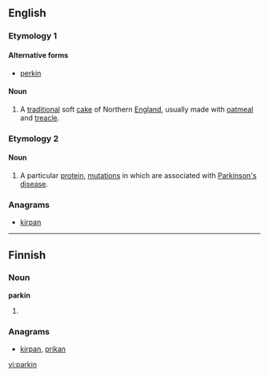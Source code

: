 ==English==

===Etymology 1===

====Alternative forms====
* [[perkin]]

====Noun====
{{en-noun|-}}

# A [[traditional]] soft [[cake]] of Northern [[England]], usually made with [[oatmeal]] and [[treacle]].

===Etymology 2===

====Noun====
{{en-noun|-}}

# {{biochemistry}} A particular [[protein]], [[mutation]]s in which are associated with [[Parkinson's disease]].

===Anagrams===
* [[kirpan#English|kirpan]]

----

==Finnish==

===Noun===
'''parkin'''

# {{fi-form of|type=noun|case=genitive|pl=singular|parkki}}

===Anagrams===
* [[kirpan#Finnish|kirpan]], [[prikan#Finnish|prikan]]

[[vi:parkin]]